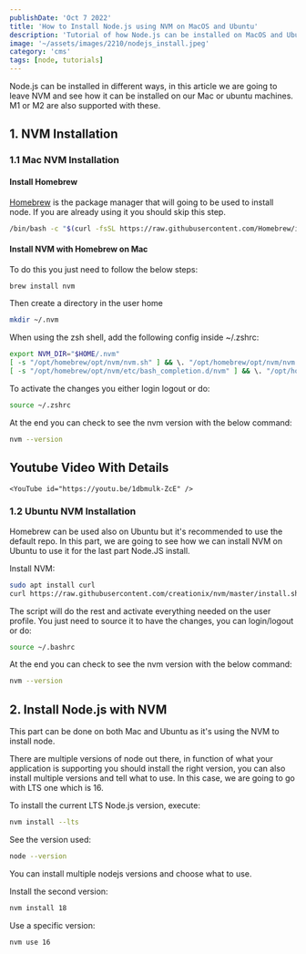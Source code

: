 ```yaml
---
publishDate: 'Oct 7 2022'
title: 'How to Install Node.js using NVM on MacOS and Ubuntu'
description: 'Tutorial of how Node.js can be installed on MacOS and Ubuntu to start your node projects.'
image: '~/assets/images/2210/nodejs_install.jpeg'
category: 'cms'
tags: [node, tutorials]
---
```



Node.js can be installed in different ways, in this article we are going to leave NVM and see how it can be installed on our Mac or ubuntu machines. M1 or M2 are also supported with these.

## 1. NVM Installation

### 1.1 Mac NVM Installation

#### Install Homebrew

[Homebrew](https://brew.sh/) is the package manager that will going to be used to install node. If you are already using it you should skip this step.

```bash
/bin/bash -c "$(curl -fsSL https://raw.githubusercontent.com/Homebrew/install/HEAD/install.sh)"
```

#### Install NVM with Homebrew on Mac

To do this you just need to follow the below steps:

```bash
brew install nvm
```

Then create a directory in the user home

```bash
mkdir ~/.nvm
```

When using the zsh shell, add the following config inside ~/.zshrc:

```bash
export NVM_DIR="$HOME/.nvm"
[ -s "/opt/homebrew/opt/nvm/nvm.sh" ] && \. "/opt/homebrew/opt/nvm/nvm.sh"  # This loads nvm
[ -s "/opt/homebrew/opt/nvm/etc/bash_completion.d/nvm" ] && \. "/opt/homebrew/opt/nvm/etc/bash_completion.d/nvm"
```

To activate the changes you either login logout or do:

```bash
source ~/.zshrc
```

At the end you can check to see the nvm version with the below command:

```bash
nvm --version
```

## Youtube Video With Details

    <YouTube id="https://youtu.be/1dbmulk-ZcE" />

### 1.2 Ubuntu NVM Installation

Homebrew can be used also on Ubuntu but it's recommended to use the default repo. In this part, we are going to see how we can install NVM on Ubuntu to use it for the last part Node.JS install.

Install NVM:

```bash
sudo apt install curl
curl https://raw.githubusercontent.com/creationix/nvm/master/install.sh | bash
```

The script will do the rest and activate everything needed on the user profile.
You just need to source it to have the changes, you can login/logout or do:

```bash
source ~/.bashrc
```

At the end you can check to see the nvm version with the below command:

```bash
nvm --version
```

## 2. Install Node.js with NVM

This part can be done on both Mac and Ubuntu as it's using the NVM to install node.

There are multiple versions of node out there, in function of what your application is supporting you should install the right version, you can also install multiple versions and tell what to use.
In this case, we are going to go with LTS one which is 16.

To install the current LTS Node.js version, execute:

```bash
nvm install --lts
```

See the version used:

```bash
node --version
```

You can install multiple nodejs versions and choose what to use.

Install the second version:

```bash
nvm install 18
```

Use a specific version:

```bash
nvm use 16
```
